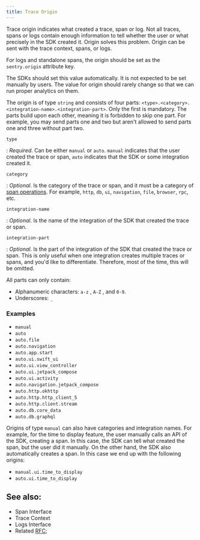 ```yaml
---
title: Trace Origin
---
```


Trace origin indicates what created a trace, span or log. Not all traces, spans or logs contain enough information
to tell whether the user or what precisely in the SDK created it. Origin solves this problem. Origin can be sent with
the <Link to="/sdk/data-model/event-payloads/contexts/#trace-context">trace context</Link>, <Link to="/sdk/data-model/event-payloads/span/">spans</Link>, or <Link to="/sdk/telemetry/logs/">logs</Link>.

For logs and standalone spans, the origin should be set as the `sentry.origin` attribute key.

The SDKs should set this value automatically. It is not expected to be set manually by users. The value for origin should rarely change so that we can run proper analytics on them.

The origin is of type `string` and consists of four parts: `<type>.<category>.<integration-name>.<integration-part>`.
Only the first is mandatory. The parts build upon each other, meaning it is forbidden
to skip one part. For example, you may send parts one and two but aren't allowed to send parts one and three without part two.

`type`

: _Required_. Can be either `manual` or `auto`. `manual` indicates that the user created the trace or span, `auto` indicates that the SDK or some integration created it.

`category`

: _Optional_. Is the category of the trace or span, and it must be a category of [span operations](/sdk/performance/span-operations/). For example, `http`, `db`, `ui`, `navigation`, `file`, `browser`, `rpc`, etc.

`integration-name`

: _Optional_. Is the name of the integration of the SDK that created the trace or span.

`integration-part`

: _Optional_. Is the part of the integration of the SDK that created the trace or span. This is only useful when one integration creates multiple traces or spans, and you'd like to differentiate. Therefore, most of the time, this will be omitted.

All parts can only contain:

- Alphanumeric characters: `a-z` , `A-Z` , and `0-9`.
- Underscores: `_`

### Examples

- `manual`
- `auto`
- `auto.file`
- `auto.navigation`
- `auto.app.start`
- `auto.ui.swift_ui`
- `auto.ui.view_controller`
- `auto.ui.jetpack_compose`
- `auto.ui.activity`
- `auto.navigation.jetpack_compose`
- `auto.http.okhttp`
- `auto.http.http_client_5`
- `auto.http.client.stream`
- `auto.db.core_data`
- `auto.db.graphql`

Origins of type `manual` can also have categories and integration names. For example, for the <Link to="/sdk/performance/time-to-initial-full-display/">time to display feature</Link>, the user manually calls an API of the SDK,
creating a span. In this case, the SDK can tell what created the span, but the user did it manually. On the other hand, the SDK also
automatically creates a span. In this case we end up with the following origins:

- `manual.ui.time_to_display`
- `auto.ui.time_to_display`

## See also:

- <Link to="/sdk/data-model/event-payloads/span/">Span Interface</Link>
- <Link to="/sdk/data-model/event-payloads/contexts/#trace-context">
    Trace Context
  </Link>
- <Link to="/sdk/telemetry/logs/">Logs Interface</Link>
- Related [RFC](https://github.com/getsentry/rfcs/pull/73/);
